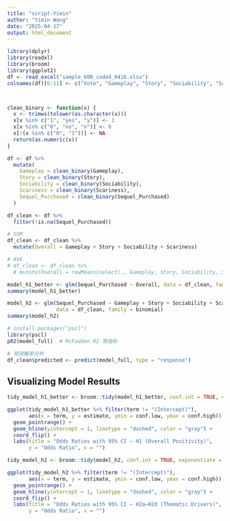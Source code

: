 ```yaml
---
title: "script-Yimin"
author: "Yimin Wang"
date: "2025-04-17"
output: html_document
---
```


```r
library(dplyr)
library(readxl)
library(broom)
library(ggplot2)
df <- read_excel("sample_600_coded_0416.xlsx")
colnames(df)[6:11] <- c("Vote", "Gameplay", "Story", "Sociability", "Scariness", "Sequel_Purchased")



clean_binary <- function(x) {
  x <- trimws(tolower(as.character(x))) 
  x[x %in% c("1", "yes", "y")] <- 1
  x[x %in% c("0", "no", "n")] <- 0
  x[!(x %in% c("0", "1"))] <- NA       
  return(as.numeric(x))                 
}

df <- df %>%
  mutate(
    Gameplay = clean_binary(Gameplay),
    Story = clean_binary(Story),
    Sociability = clean_binary(Sociability),
    Scariness = clean_binary(Scariness),
    Sequel_Purchased = clean_binary(Sequel_Purchased)
  )

df_clean <- df %>%
  filter(!is.na(Sequel_Purchased))

# SUM
df_clean <- df_clean %>% 
  mutate(Overall = Gameplay + Story + Sociability + Scariness)

# AVG
# df_clean <- df_clean %>%
  # mutate(Overall = rowMeans(select(., Gameplay, Story, Sociability, Scariness), na.rm = TRUE))

```

```r
model_h1_better <- glm(Sequel_Purchased ~ Overall, data = df_clean, family = binomial)
summary(model_h1_better)

```
```r
model_h2 <- glm(Sequel_Purchased ~ Gameplay + Story + Sociability + Scariness,
                data = df_clean, family = binomial)
summary(model_h2)

```

```r
# install.packages("pscl")
library(pscl)
pR2(model_full)  # McFadden R2 等指标

# 预测概率分布
df_clean$predicted <- predict(model_full, type = "response")

```


## Visualizing Model Results

```r

tidy_model_h1_better <- broom::tidy(model_h1_better, conf.int = TRUE, exponentiate = TRUE)

ggplot(tidy_model_h1_better %>% filter(term != "(Intercept)"),
       aes(x = term, y = estimate, ymin = conf.low, ymax = conf.high)) +
  geom_pointrange() +
  geom_hline(yintercept = 1, linetype = "dashed", color = "gray") +
  coord_flip() +
  labs(title = "Odds Ratios with 95% CI – H1 (Overall Positivity)",
       y = "Odds Ratio", x = "")
```

```r


tidy_model_h2 <- broom::tidy(model_h2, conf.int = TRUE, exponentiate = TRUE)

ggplot(tidy_model_h2 %>% filter(term != "(Intercept)"),
       aes(x = term, y = estimate, ymin = conf.low, ymax = conf.high)) +
  geom_pointrange() +
  geom_hline(yintercept = 1, linetype = "dashed", color = "gray") +
  coord_flip() +
  labs(title = "Odds Ratios with 95% CI – H2a–H2d (Thematic Drivers)",
       y = "Odds Ratio", x = "")
```